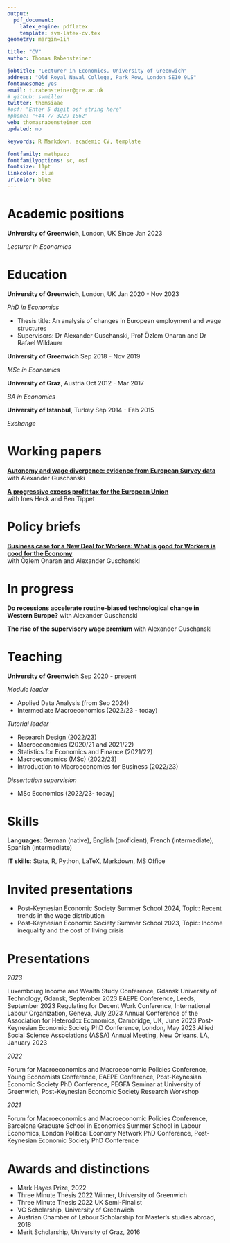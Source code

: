 ```yaml
---
output:
  pdf_document:
    latex_engine: pdflatex
    template: svm-latex-cv.tex
geometry: margin=1in

title: "CV"
author: Thomas Rabensteiner

jobtitle: "Lecturer in Economics, University of Greenwich"
address: "Old Royal Naval College, Park Row, London SE10 9LS"
fontawesome: yes
email: t.rabensteiner@gre.ac.uk
# github: svmiller
twitter: thomsiaae
#osf: "Enter 5 digit osf string here"
#phone: "+44 77 3229 1862"
web: thomasrabensteiner.com
updated: no

keywords: R Markdown, academic CV, template

fontfamily: mathpazo
fontfamilyoptions: sc, osf
fontsize: 11pt
linkcolor: blue
urlcolor: blue
---
```


# Academic positions

\vspace{2 mm}
\hrule

**University of Greenwich**, London, UK \hfill Since Jan 2023

*Lecturer in Economics*


# Education
\vspace{2 mm}
\hrule

**University of Greenwich**, London, UK \hfill Jan 2020 - Nov 2023

*PhD in Economics*

  - Thesis title: An analysis of changes in European employment and wage structures
  - Supervisors: Dr Alexander Guschanski, Prof Özlem Onaran and Dr Rafael Wildauer

**University of Greenwich**
\hfill Sep 2018 - Nov 2019

*MSc in Economics*

**University of Graz**, Austria
\hfill Oct 2012 - Mar 2017

*BA in Economics*

**University of Istanbul**, Turkey
\hfill Sep 2014 - Feb 2015

*Exchange*

# Working papers
\vspace{2 mm}
\hrule

**[Autonomy and wage divergence: evidence from European Survey data](https://gala.gre.ac.uk/id/eprint/37925/25/37925_RABENSTEINER_Autonomy_and_wage_divergence_Evidence_from_European_survey_data.pdf)**<br>
with Alexander Guschanski

**[A progressive excess profit tax for the European Union](https://gala.gre.ac.uk/id/eprint/45941/7/45941_TIPPET_A_progressive%20_excess_profit_tax_for_the_European_Union.pdf)**<br>
with Ines Heck and Ben Tippet

\vspace{2 mm}


# Policy briefs
\vspace{2 mm}
\hrule
**[Business case for a New Deal for Workers: What is good for Workers is good for the Economy](https://gala.gre.ac.uk/id/eprint/47309/3/47309_ONARAN_Business_case_for_a_New_Deal_for_workers_What_is_good_for_workers_is_good_for_the_economy.pdf)**<br>
with Özlem Onaran and Alexander Guschanski


\vspace{2 mm}


# In progress
\vspace{2 mm}
\hrule
**Do recessions accelerate routine-biased technological change in Western Europe?**
with Alexander Guschanski

**The rise of the supervisory wage premium**
with Alexander Guschanski


\vspace{2 mm}

# Teaching 
\vspace{2 mm}
\hrule

**University of Greenwich**
\hfill Sep 2020 - present

*Module leader*

- Applied Data Analysis (from Sep 2024)
- Intermediate Macroeconomics (2022/23 - today)

*Tutorial leader*

- Research Design (2022/23)
- Macroeconomics (2020/21 and 2021/22)
- Statistics for Economics and Finance (2021/22)
- Macroeconomics (MSc) (2022/23)
- Introduction to Macroeconomics for Business (2022/23)


*Dissertation supervision*

- MSc Economics (2022/23- today)

\vspace{2 mm}

# Skills
\vspace{2 mm}
\hrule

**Languages**: German (native), English (proficient), French (intermediate), Spanish (intermediate)

**IT skills**: Stata, R, Python, LaTeX, Markdown, MS Office

\vspace{2 mm}

# Invited presentations
\vspace{2 mm}
\hrule

- Post-Keynesian Economic Society Summer School 2024, Topic: Recent trends in the wage distribution
- Post-Keynesian Economic Society Summer School 2023, Topic: Income inequality and the cost of living crisis


\vspace{2 mm}

# Presentations
\vspace{2 mm}
\hrule

*2023*

Luxembourg Income and Wealth Study Conference, Gdansk University of Technology, Gdansk, September 2023
EAEPE Conference, Leeds, September 2023
Regulating for Decent Work Conference, International Labour Organization, Geneva, July 2023
Annual Conference of the Association for Heterodox Economics, Cambridge, UK, June 2023 
Post-Keynesian Economic Society PhD Conference, London, May 2023
Allied Social Science Associations (ASSA) Annual Meeting, New Orleans, LA, January 2023


*2022*

Forum for Macroeconomics and Macroeconomic Policies Conference, Young Economists Conference, EAEPE Conference, Post-Keynesian Economic Society PhD Conference, PEGFA Seminar at University of Greenwich, Post-Keynesian Economic Society Research Workshop

*2021*

Forum for Macroeconomics and Macroeconomic Policies Conference, Barcelona Graduate School in Economics Summer School in Labour Economics, London Political Economy Network PhD Conference, Post-Keynesian Economic Society PhD Conference


# Awards and distinctions
\vspace{2 mm}
\hrule

- Mark Hayes Prize, 2022
- Three Minute Thesis 2022 Winner, University of Greenwich 
- Three Minute Thesis 2022 UK Semi-Finalist
- VC Scholarship, University of Greenwich
- Austrian Chamber of Labour Scholarship for Master's studies abroad, 2018
- Merit Scholarship, University of Graz, 2016

\hrule

